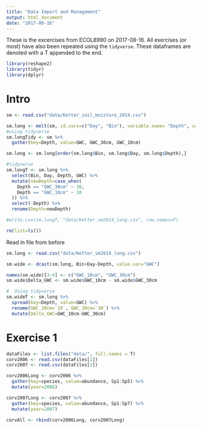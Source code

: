 ```yaml
---
title: "Data Import and Management"
output: html_document
date: "2017-08-16"
---
```


These is the excercises from ECOL8990 on 2017-08-16. All exercises (or most) have also been repeated using the `tidyverse`. These dataframes are denoted with a T appended to the end.

```r
library(reshape2)
library(tidyr)
library(dplyr)
```

# Intro

```r
sm <- read.csv("data/Ketter_soil_moisture_2014.csv")

sm.long <- melt(sm, id.vars=c("Day", "Bin"), variable.name= "Depth", value.name= "GWC")
#using tidyverse
sm.longTidy <- sm %>%
  gather(key=Depth, value=GWC, GWC_30cm, GWC_10cm)

sm.long <- sm.long[order(sm.long$Bin, sm.long$Day, sm.long$Depth),]

#tidyverse
sm.longT <- sm.long %>%
  select(Bin, Day, Depth, GWC) %>%
  mutate(newDepth=case_when(
    Depth == "GWC_30cm" ~ 30,
    Depth == "GWC_10cm" ~ 10
  )) %>%
  select(-Depth) %>%
  rename(Depth=newDepth)

#write.csv(sm.longT, "data/Ketter_sm2014_long.csv", row.names=F)

```

```r
rm(list=ls())
```

Read in file from before

```r
sm.long <- read.csv("data/Ketter_sm2014_long.csv")
```

```r
sm.wide <- dcast(sm.long, Bin+Day~Depth, value.var="GWC")

names(sm.wide)[3:4] <- c("GWC_10cm", "GWC_30cm")
sm.wide$Delta_GWC <- sm.wide$GWC_10cm - sm.wide$GWC_30cm

#  Using tidyverse
sm.wideT <- sm.long %>%
  spread(key=Depth, value=GWC) %>%
  rename(GWC_10cm=`10`, GWC_30cm=`30`) %>%
  mutate(Delta_GWC=GWC_10cm-GWC_30cm)
```

# Exercise 1

```r
dataFiles <- list.files("data/", full.names = T)
corv2006 <- read.csv(dataFiles[1])
corv2007 <- read.csv(dataFiles[2])

corv2006Long <- corv2006 %>%
  gather(key=species, value=abundance, Sp1:Sp5) %>%
  mutate(year=2006)

corv2007Long <- corv2007 %>%
  gather(key=species, value=abundance, Sp1:Sp7) %>%
  mutate(year=2007)

corvAll <- rbind(corv2006Long, corv2007Long)
```


